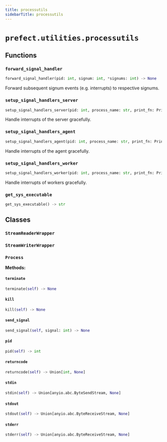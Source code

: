 ```yaml
---
title: processutils
sidebarTitle: processutils
---
```


# `prefect.utilities.processutils`

## Functions

### `forward_signal_handler` <sup><a href="https://github.com/prefecthq/prefect/blob/main/src/prefect/utilities/processutils.py#L383"><Icon icon="github" size="14" /></a></sup>

```python
forward_signal_handler(pid: int, signum: int, *signums: int) -> None
```


Forward subsequent signum events (e.g. interrupts) to respective signums.


### `setup_signal_handlers_server` <sup><a href="https://github.com/prefecthq/prefect/blob/main/src/prefect/utilities/processutils.py#L418"><Icon icon="github" size="14" /></a></sup>

```python
setup_signal_handlers_server(pid: int, process_name: str, print_fn: PrintFn) -> None
```


Handle interrupts of the server gracefully.


### `setup_signal_handlers_agent` <sup><a href="https://github.com/prefecthq/prefect/blob/main/src/prefect/utilities/processutils.py#L437"><Icon icon="github" size="14" /></a></sup>

```python
setup_signal_handlers_agent(pid: int, process_name: str, print_fn: PrintFn) -> None
```


Handle interrupts of the agent gracefully.


### `setup_signal_handlers_worker` <sup><a href="https://github.com/prefecthq/prefect/blob/main/src/prefect/utilities/processutils.py#L455"><Icon icon="github" size="14" /></a></sup>

```python
setup_signal_handlers_worker(pid: int, process_name: str, print_fn: PrintFn) -> None
```


Handle interrupts of workers gracefully.


### `get_sys_executable` <sup><a href="https://github.com/prefecthq/prefect/blob/main/src/prefect/utilities/processutils.py#L475"><Icon icon="github" size="14" /></a></sup>

```python
get_sys_executable() -> str
```

## Classes

### `StreamReaderWrapper` <sup><a href="https://github.com/prefecthq/prefect/blob/main/src/prefect/utilities/processutils.py#L61"><Icon icon="github" size="14" /></a></sup>

### `StreamWriterWrapper` <sup><a href="https://github.com/prefecthq/prefect/blob/main/src/prefect/utilities/processutils.py#L75"><Icon icon="github" size="14" /></a></sup>

### `Process` <sup><a href="https://github.com/prefecthq/prefect/blob/main/src/prefect/utilities/processutils.py#L86"><Icon icon="github" size="14" /></a></sup>

**Methods:**

#### `terminate` <sup><a href="https://github.com/prefecthq/prefect/blob/main/src/prefect/utilities/processutils.py#L105"><Icon icon="github" size="14" /></a></sup>

```python
terminate(self) -> None
```

#### `kill` <sup><a href="https://github.com/prefecthq/prefect/blob/main/src/prefect/utilities/processutils.py#L108"><Icon icon="github" size="14" /></a></sup>

```python
kill(self) -> None
```

#### `send_signal` <sup><a href="https://github.com/prefecthq/prefect/blob/main/src/prefect/utilities/processutils.py#L111"><Icon icon="github" size="14" /></a></sup>

```python
send_signal(self, signal: int) -> None
```

#### `pid` <sup><a href="https://github.com/prefecthq/prefect/blob/main/src/prefect/utilities/processutils.py#L115"><Icon icon="github" size="14" /></a></sup>

```python
pid(self) -> int
```

#### `returncode` <sup><a href="https://github.com/prefecthq/prefect/blob/main/src/prefect/utilities/processutils.py#L119"><Icon icon="github" size="14" /></a></sup>

```python
returncode(self) -> Union[int, None]
```

#### `stdin` <sup><a href="https://github.com/prefecthq/prefect/blob/main/src/prefect/utilities/processutils.py#L123"><Icon icon="github" size="14" /></a></sup>

```python
stdin(self) -> Union[anyio.abc.ByteSendStream, None]
```

#### `stdout` <sup><a href="https://github.com/prefecthq/prefect/blob/main/src/prefect/utilities/processutils.py#L127"><Icon icon="github" size="14" /></a></sup>

```python
stdout(self) -> Union[anyio.abc.ByteReceiveStream, None]
```

#### `stderr` <sup><a href="https://github.com/prefecthq/prefect/blob/main/src/prefect/utilities/processutils.py#L131"><Icon icon="github" size="14" /></a></sup>

```python
stderr(self) -> Union[anyio.abc.ByteReceiveStream, None]
```
